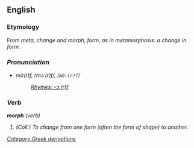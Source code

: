 ==English==
=== Etymology ===
From <i>meta<i>, change and <i>morph</i>, form; as in <i>metamorphosis</i>: a change in form.

=== Pronunciation ===
*mô(r)f, /mɔː(r)f/, /<tt>mO:(r)f</tt>/
*:[[Rhymes:English:-ɔː(r)f|Rhymes: -ɔː(r)f]]

===Verb===
<b>morph</b> (<i>verb</i>)
# (<i>Coll.</i>) To change from one form (often the form of shape) to another.

{{rfc}}
[[Category:Greek derivations]]